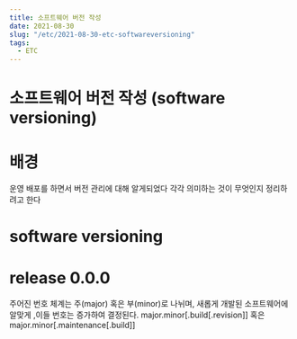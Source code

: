 ```yaml
---
title: 소프트웨어 버전 작성
date: 2021-08-30
slug: "/etc/2021-08-30-etc-softwareversioning"
tags:
  - ETC
---
```


# 소프트웨어 버전 작성 (software versioning)

# 배경

운영 배포를 하면서 버전 관리에 대해 알게되었다
각각 의미하는 것이 무엇인지 정리하려고 한다

# software versioning

# release 0.0.0

주어진 번호 체계는 주(major) 혹은 부(minor)로 나뉘며, 새롭게 개발된 소프트웨어에 알맞게 ,이들 번호는 증가하여 결정된다.
major.minor[.build[.revision]]
혹은
major.minor[.maintenance[.build]]